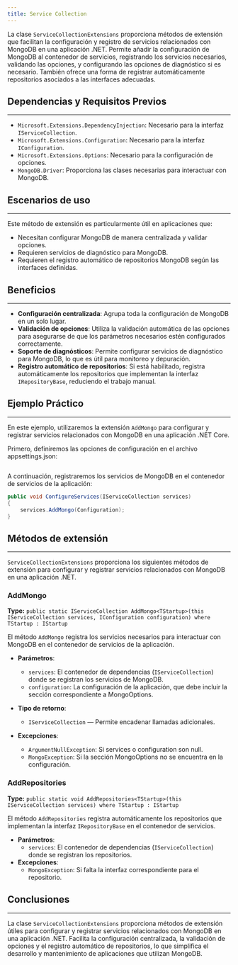 ```yaml
---
title: Service Collection
---
```


La clase `ServiceCollectionExtensions` proporciona métodos de extensión que facilitan la configuración y registro de servicios relacionados con MongoDB en una aplicación .NET. Permite añadir la configuración de MongoDB al contenedor de servicios, registrando los servicios necesarios, validando las opciones, y configurando las opciones de diagnóstico si es necesario. También ofrece una forma de registrar automáticamente repositorios asociados a las interfaces adecuadas.

## Dependencias y Requisitos Previos
---
- `Microsoft.Extensions.DependencyInjection`: Necesario para la interfaz `IServiceCollection`.
- `Microsoft.Extensions.Configuration`: Necesario para la interfaz `IConfiguration`.
- `Microsoft.Extensions.Options`: Necesario para la configuración de opciones.
- `MongoDB.Driver`: Proporciona las clases necesarias para interactuar con MongoDB.

## Escenarios de uso
---
Este método de extensión es particularmente útil en aplicaciones que:
- Necesitan configurar MongoDB de manera centralizada y validar opciones.
- Requieren servicios de diagnóstico para MongoDB.
- Requieren el registro automático de repositorios MongoDB según las interfaces definidas.

## Beneficios
---

- **Configuración centralizada**: Agrupa toda la configuración de MongoDB en un solo lugar.
- **Validación de opciones**: Utiliza la validación automática de las opciones para asegurarse de que los parámetros necesarios estén configurados correctamente.
- **Soporte de diagnósticos**: Permite configurar servicios de diagnóstico para MongoDB, lo que es útil para monitoreo y depuración.
- **Registro automático de repositorios**: Si está habilitado, registra automáticamente los repositorios que implementan la interfaz `IRepositoryBase`, reduciendo el trabajo manual.

## Ejemplo Práctico
---

En este ejemplo, utilizaremos la extensión `AddMongo` para configurar y registrar servicios relacionados con MongoDB en una aplicación .NET Core.

Primero, definiremos las opciones de configuración en el archivo appsettings.json:

```json url="samples/CodeDesignPlus.Net.Mongo.Sample/src/CodeDesignPlus.Net.Mongo.Sample.RepositoryBase/appsettings.json"
```

A continuación, registraremos los servicios de MongoDB en el contenedor de servicios de la aplicación:

```csharp
public void ConfigureServices(IServiceCollection services)
{
    services.AddMongo(Configuration);
}
```


## Métodos de extensión
---

`ServiceCollectionExtensions` proporciona los siguientes métodos de extensión para configurar y registrar servicios relacionados con MongoDB en una aplicación .NET.

### AddMongo
**Type:** `public static IServiceCollection AddMongo<TStartup>(this IServiceCollection services, IConfiguration configuration) where TStartup : IStartup`

El método `AddMongo` registra los servicios necesarios para interactuar con MongoDB en el contenedor de servicios de la aplicación.

- **Parámetros**:
    - `services`: El contenedor de dependencias (`IServiceCollection`) donde se registran los servicios de MongoDB.
    - `configuration`: La configuración de la aplicación, que debe incluir la sección correspondiente a MongoOptions.

- **Tipo de retorno**: 
    - `IServiceCollection` — Permite encadenar llamadas adicionales.

- **Excepciones**:
    - `ArgumentNullException`: Si services o configuration son null.
    - `MongoException`: Si la sección MongoOptions no se encuentra en la configuración.

### AddRepositories
**Type:** `public static void AddRepositories<TStartup>(this IServiceCollection services) where TStartup : IStartup`

El método `AddRepositories` registra automáticamente los repositorios que implementan la interfaz `IRepositoryBase` en el contenedor de servicios.

- **Parámetros**:
    - `services`: El contenedor de dependencias (`IServiceCollection`) donde se registran los repositorios.
- **Excepciones**:
    - `MongoException`: Si falta la interfaz correspondiente para el repositorio.


## Conclusiones
---

La clase `ServiceCollectionExtensions` proporciona métodos de extensión útiles para configurar y registrar servicios relacionados con MongoDB en una aplicación .NET. Facilita la configuración centralizada, la validación de opciones y el registro automático de repositorios, lo que simplifica el desarrollo y mantenimiento de aplicaciones que utilizan MongoDB.
